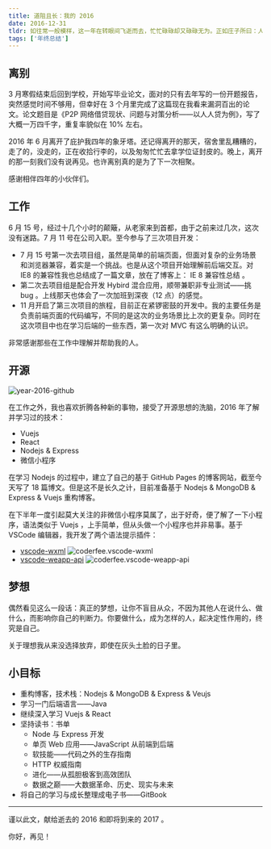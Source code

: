 ```yaml
---
title: 道阻且长：我的 2016
date: 2016-12-31
tldr: 如往常一般模样，这一年在转眼间飞逝而去，忙忙碌碌却又碌碌无为。正如庄子所曰：人生天地之间，若白驹过隙，忽然而已。
tags: ['年终总结']
---
```



## 离别

3 月寒假结束后回到学校，开始写毕业论文，面对的只有去年写的一份开题报告，突然感觉时间不够用，但幸好在 3 个月里完成了这篇现在我看来漏洞百出的论文。论文题目是《P2P 网络借贷现状、问题与对策分析——以人人贷为例》，写了大概一万四千字，重复率貌似在 10% 左右。

2016 年 6 月离开了庇护我四年的象牙塔。还记得离开的那天，宿舍里乱糟糟的，走了的，没走的，正在收拾行李的，以及匆匆忙忙去拿学位证封皮的。晚上，离开的那一刻我们没有说再见。也许离别真的是为了下一次相聚。

感谢相伴四年的小伙伴们。

## 工作

6 月 15 号，经过十几个小时的颠簸，从老家来到首都，由于之前来过几次，这次没有迷路。7 月 11 号在公司入职。至今参与了三次项目开发：

- 7 月 15 号第一次去项目组，虽然是简单的前端页面，但面对复杂的业务场景和浏览器兼容，着实是一个挑战。也是从这个项目开始理解前后端交互。对 IE8 的兼容性我也总结成了一篇文章，放在了博客上： IE 8 兼容性总结 。
- 第二次去项目组是配合开发 Hybird 混合应用，顺带兼职非专业测试——挑 bug 。上线那天也体会了一次加班到深夜（12 点）的感觉。
- 11 月开启了第三次项目的旅程，目前正在紧锣密鼓的开发中。我的主要任务是负责前端页面的代码编写，不同的是这次的业务场景比上次的更复杂。同时在这次项目中也在学习后端的一些东西，第一次对 MVC 有这么明确的认识。

非常感谢那些在工作中理解并帮助我的人。

## 开源

<img src={Year2016Github} alt="year-2016-github" />

在工作之外，我也喜欢折腾各种新的事物，接受了开源思想的洗脑，2016 年了解并学习过的技术：

- Vuejs
- React
- Nodejs & Express
- 微信小程序

在学习 Nodejs 的过程中，建立了自己的基于 GitHub Pages 的博客网站，截至今天写了 18 篇博文。但是这不是长久之计，目前准备基于 Nodejs & MongoDB & Express & Vuejs 重构博客。

在下半年一度引起莫大关注的非微信小程序莫属了，出于好奇，便了解了一下小程序，语法类似于 Vuejs ，上手简单，但从头做一个小程序也并非易事。基于 VSCode 编辑器，我开发了两个语法提示插件：

- [vscode-wxml](https://github.com/coderfe/vscode-wxml) ![coderfee.vscode-wxml](http://vsmarketplacebadge.apphb.com/installs/coderfee.vscode-wxml.svg)
- [vscode-weapp-api](https://github.com/coderfe/vscode-weapp) ![coderfee.vscode-weapp-api](http://vsmarketplacebadge.apphb.com/installs/coderfee.vscode-weapp-api.svg)

## 梦想

偶然看见这么一段话：真正的梦想，让你不盲目从众，不因为其他人在说什么、做什么，而影响你自己的判断力。你要做什么，成为怎样的人，起决定性作用的，终究是自己。

关于理想我从来没选择放弃，即使在灰头土脸的日子里。

## 小目标

- 重构博客，技术栈：Nodejs & MongoDB & Express & Veujs
- 学习一门后端语言——Java
- 继续深入学习 Vuejs & React
- 坚持读书：书单
  - Node 与 Express 开发
  - 单页 Web 应用——JavaScript 从前端到后端
  - 软技能——代码之外的生存指南
  - HTTP 权威指南
  - 进化——从孤胆极客到高效团队
  - 数据之巅——大数据革命、历史、现实与未来
- 将自己的学习与成长整理成电子书——GitBook

---

谨以此文，献给逝去的 2016 和即将到来的 2017 。

你好，再见！
